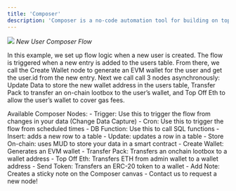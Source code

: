 ```yaml
---
title: 'Composer'
description: 'Composer is a no-code automation tool for building on top of your data. You can build "Flows" triggered from data, events, smart contract events, and scheduled times.'
---
```

![](/images/composer-main.png)
*New User Composer Flow*

In this example, we set up flow logic when a new user is created. The flow is triggered when a new entry is added to the users table. From there, we call the Create Wallet node to generate an EVM wallet for the user and get the user.id from the new entry. Next we call call 3 nodes asynchronously: Update Data to store the new wallet address in the users table, Transfer Pack to transfer an on-chain lootbox to the user’s wallet, and Top Off Eth to allow the user’s wallet to cover gas fees.

Available Composer Nodes:
    - Trigger: Use this to trigger the flow from changes in your data (Change Data Capture)
    - Cron: Use this to trigger the flow from scheduled times
    - DB Function: Use this to call SQL functions
    - Insert: adds a new row to a table
    - Update: updates a row in a table
    - Store On-chain: uses MUD to store your data in a smart contract
    - Create Wallet: Generates an EVM wallet
    - Transfer Pack: Transfers an onchain lootbox to a wallet address
    - Top Off Eth: Transfers ETH from admin wallet to a wallet address
    - Send Token: Transfers an ERC-20 token to a wallet
    - Add Note: Creates a sticky note on the Composer canvas
    - Contact us to request a new node!
